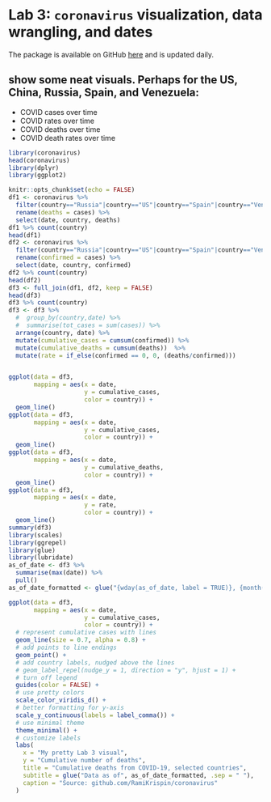 # Lab 3: `coronavirus` visualization, data wrangling, and dates

The package is available on GitHub [here](https://github.com/RamiKrispin/coronavirus) and is updated daily.


## show some neat visuals.  Perhaps for the US, China, Russia, Spain, and Venezuela:

- COVID cases over time
- COVID rates over time
- COVID deaths over time
- COVID death rates over time


```r
library(coronavirus)
head(coronavirus)
library(dplyr)
library(ggplot2)
```

```r
knitr::opts_chunk$set(echo = FALSE)
df1 <- coronavirus %>% 
  filter(country=="Russia"|country=="US"|country=="Spain"|country=="Venezuela", type == "death") %>% 
  rename(deaths = cases) %>% 
  select(date, country, deaths)
df1 %>% count(country)
head(df1)
df2 <- coronavirus %>% 
  filter(country=="Russia"|country=="US"|country=="Spain"|country=="Venezuela", type == "confirmed") %>% 
  rename(confirmed = cases) %>% 
  select(date, country, confirmed)
df2 %>% count(country)
head(df2)
df3 <- full_join(df1, df2, keep = FALSE)
head(df3)
df3 %>% count(country)
df3 <- df3 %>% 
  #  group_by(country,date) %>% 
  #  summarise(tot_cases = sum(cases)) %>% 
  arrange(country, date) %>% 
  mutate(cumulative_cases = cumsum(confirmed)) %>% 
  mutate(cumulative_deaths = cumsum(deaths))  %>% 
  mutate(rate = if_else(confirmed == 0, 0, (deaths/confirmed)))


ggplot(data = df3,
       mapping = aes(x = date,
                     y = cumulative_cases,
                     color = country)) +
  geom_line()
ggplot(data = df3,
       mapping = aes(x = date,
                     y = cumulative_cases,
                     color = country)) +
  geom_line()
ggplot(data = df3,
       mapping = aes(x = date,
                     y = cumulative_deaths,
                     color = country)) +
  geom_line()
ggplot(data = df3,
       mapping = aes(x = date,
                     y = rate,
                     color = country)) +
  geom_line()
summary(df3)
library(scales)
library(ggrepel)
library(glue)
library(lubridate)
as_of_date <- df3 %>% 
  summarise(max(date)) %>% 
  pull()
as_of_date_formatted <- glue("{wday(as_of_date, label = TRUE)}, {month(as_of_date, label = TRUE)} {day(as_of_date)}, {year(as_of_date)}")

ggplot(data = df3,
       mapping = aes(x = date, 
                     y = cumulative_cases, 
                     color = country)) +
  # represent cumulative cases with lines
  geom_line(size = 0.7, alpha = 0.8) +
  # add points to line endings
  geom_point() +
  # add country labels, nudged above the lines
  # geom_label_repel(nudge_y = 1, direction = "y", hjust = 1) + 
  # turn off legend
  guides(color = FALSE) +
  # use pretty colors
  scale_color_viridis_d() +
  # better formatting for y-axis
  scale_y_continuous(labels = label_comma()) +
  # use minimal theme
  theme_minimal() +
  # customize labels
  labs(
    x = "My pretty Lab 3 visual",
    y = "Cumulative number of deaths",
    title = "Cumulative deaths from COVID-19, selected countries",
    subtitle = glue("Data as of", as_of_date_formatted, .sep = " "),
    caption = "Source: github.com/RamiKrispin/coronavirus"
  )
```

